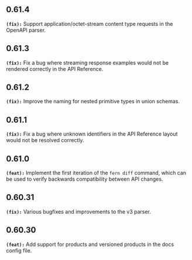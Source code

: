 ## 0.61.4
**`(fix):`** Support application/octet-stream content type requests in the OpenAPI parser.


## 0.61.3
**`(fix):`** Fix a bug where streaming response examples would not be rendered correctly in the API Reference.


## 0.61.2
**`(fix):`** Improve the naming for nested primitive types in union schemas.


## 0.61.1
**`(fix):`** Fix a bug where unknown identifiers in the API Reference layout would not be resolved correctly.


## 0.61.0
**`(feat):`** Implement the first iteration of the `fern diff` command, which can be used
to verify backwards compatibility between API changes.


## 0.60.31
**`(fix):`** Various bugfixes and improvements to the v3 parser.


## 0.60.30
**`(feat):`** Add support for products and versioned products in the docs config file.



